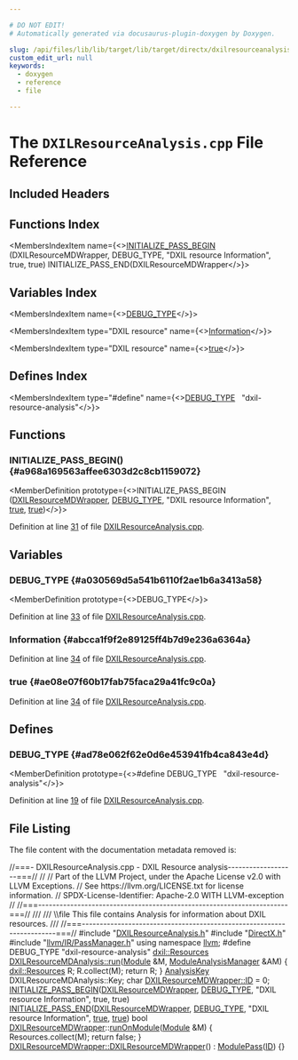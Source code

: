 ```yaml
---

# DO NOT EDIT!
# Automatically generated via docusaurus-plugin-doxygen by Doxygen.

slug: /api/files/lib/lib/target/lib/target/directx/dxilresourceanalysis-cpp
custom_edit_url: null
keywords:
  - doxygen
  - reference
  - file

---
```





# The `DXILResourceAnalysis.cpp` File Reference

<DoxygenPage pluginConfig={pluginConfig}>



## Included Headers

<IncludesList>
<IncludesListItem
  filePath="DXILResourceAnalysis.h"
  permalink="/docs/api/files/lib/lib/target/lib/target/directx/dxilresourceanalysis-h"
  isLocal="true" />
<IncludesListItem
  filePath="DirectX.h"
  permalink="/docs/api/files/lib/lib/target/lib/target/directx/directx-h"
  isLocal="true" />
<IncludesListItem
  filePath="llvm/IR/PassManager.h"
  permalink="/docs/api/files/include/include/llvm/include/llvm/ir/passmanager-h"
  isLocal="true" />
</IncludesList>

## Functions Index

<MembersIndex>

<MembersIndexItem
  name={<><a href="#a968a169563affee6303d2c8cb1159072">INITIALIZE&#95;PASS&#95;BEGIN</a> (DXILResourceMDWrapper, DEBUG&#95;TYPE, &quot;DXIL resource Information&quot;, true, true) INITIALIZE&#95;PASS&#95;END(DXILResourceMDWrapper</>}>
</MembersIndexItem>

</MembersIndex>

## Variables Index

<MembersIndex>

<MembersIndexItem
  name={<><a href="#a030569d5a541b6110f2ae1b6a3413a58">DEBUG&#95;TYPE</a></>}>
</MembersIndexItem>

<MembersIndexItem
  type="DXIL resource"
  name={<><a href="#abcca1f9f2e89125ff4b7d9e236a6364a">Information</a></>}>
</MembersIndexItem>

<MembersIndexItem
  type="DXIL resource"
  name={<><a href="#ae08e07f60b17fab75faca29a41fc9c0a">true</a></>}>
</MembersIndexItem>

</MembersIndex>

## Defines Index

<MembersIndex>

<MembersIndexItem
  type="#define"
  name={<><a href="#ad78e062f62e0d6e453941fb4ca843e4d">DEBUG&#95;TYPE</a>&nbsp;&nbsp;&nbsp;&quot;dxil-resource-analysis&quot;</>}>
</MembersIndexItem>

</MembersIndex>


<SectionDefinition>

## Functions

### INITIALIZE&#95;PASS&#95;BEGIN() {#a968a169563affee6303d2c8cb1159072}

<MemberDefinition
  prototype={<>INITIALIZE&#95;PASS&#95;BEGIN (<a href="/docs/api/classes/llvm/dxilresourcemdwrapper">DXILResourceMDWrapper</a>, <a href="/docs/api/files/include/include/llvm/include/llvm/adt/genericcycleimpl-h/#ad78e062f62e0d6e453941fb4ca843e4d">DEBUG&#95;TYPE</a>, &quot;DXIL resource Information&quot;, <a href="/docs/api/files/lib/lib/analysis/basicaliasanalysis-cpp/#af6d5cafbdfc5313e65d990120021a3ec">true</a>, <a href="/docs/api/files/lib/lib/analysis/basicaliasanalysis-cpp/#af6d5cafbdfc5313e65d990120021a3ec">true</a>)</>}>

Definition at line <a href="#l00031">31</a> of file <a href="/docs/api/files/lib/lib/target/lib/target/directx/dxilresourceanalysis-cpp">DXILResourceAnalysis.cpp</a>.
</MemberDefinition>

</SectionDefinition>

<SectionDefinition>

## Variables

### DEBUG&#95;TYPE {#a030569d5a541b6110f2ae1b6a3413a58}

<MemberDefinition
  prototype={<>DEBUG&#95;TYPE</>}>

Definition at line <a href="#l00033">33</a> of file <a href="/docs/api/files/lib/lib/target/lib/target/directx/dxilresourceanalysis-cpp">DXILResourceAnalysis.cpp</a>.
</MemberDefinition>

### Information {#abcca1f9f2e89125ff4b7d9e236a6364a}

<MemberDefinition
  prototype="DXIL resource Information">

Definition at line <a href="#l00034">34</a> of file <a href="/docs/api/files/lib/lib/target/lib/target/directx/dxilresourceanalysis-cpp">DXILResourceAnalysis.cpp</a>.
</MemberDefinition>

### true {#ae08e07f60b17fab75faca29a41fc9c0a}

<MemberDefinition
  prototype="DXIL resource true">

Definition at line <a href="#l00034">34</a> of file <a href="/docs/api/files/lib/lib/target/lib/target/directx/dxilresourceanalysis-cpp">DXILResourceAnalysis.cpp</a>.
</MemberDefinition>

</SectionDefinition>

<SectionDefinition>

## Defines

### DEBUG&#95;TYPE {#ad78e062f62e0d6e453941fb4ca843e4d}

<MemberDefinition
  prototype={<>#define DEBUG&#95;TYPE&nbsp;&nbsp;&nbsp;&quot;dxil-resource-analysis&quot;</>}>

Definition at line <a href="#l00019">19</a> of file <a href="/docs/api/files/lib/lib/target/lib/target/directx/dxilresourceanalysis-cpp">DXILResourceAnalysis.cpp</a>.
</MemberDefinition>

</SectionDefinition>

## File Listing

The file content with the documentation metadata removed is:

<ProgramListing>

<Link id="l00001" /><CodeLine lineNumber="1"><Highlight kind="comment">//===- DXILResourceAnalysis.cpp - DXIL Resource analysis-------------------===//</Highlight><Highlight kind="normal"></Highlight></CodeLine>
<Link id="l00002" /><CodeLine lineNumber="2"><Highlight kind="normal"></Highlight><Highlight kind="comment">//</Highlight><Highlight kind="normal"></Highlight></CodeLine>
<Link id="l00003" /><CodeLine lineNumber="3"><Highlight kind="normal"></Highlight><Highlight kind="comment">// Part of the LLVM Project, under the Apache License v2.0 with LLVM Exceptions.</Highlight><Highlight kind="normal"></Highlight></CodeLine>
<Link id="l00004" /><CodeLine lineNumber="4"><Highlight kind="normal"></Highlight><Highlight kind="comment">// See https://llvm.org/LICENSE.txt for license information.</Highlight><Highlight kind="normal"></Highlight></CodeLine>
<Link id="l00005" /><CodeLine lineNumber="5"><Highlight kind="normal"></Highlight><Highlight kind="comment">// SPDX-License-Identifier: Apache-2.0 WITH LLVM-exception</Highlight><Highlight kind="normal"></Highlight></CodeLine>
<Link id="l00006" /><CodeLine lineNumber="6"><Highlight kind="normal"></Highlight><Highlight kind="comment">//</Highlight><Highlight kind="normal"></Highlight></CodeLine>
<Link id="l00007" /><CodeLine lineNumber="7"><Highlight kind="normal"></Highlight><Highlight kind="comment">//===----------------------------------------------------------------------===//</Highlight><Highlight kind="comment"></Highlight></CodeLine>
<Link id="l00008" /><CodeLine lineNumber="8"><Highlight kind="comment">///</Highlight></CodeLine>
<Link id="l00009" /><CodeLine lineNumber="9"><Highlight kind="comment">/// \\file This file contains Analysis for information about DXIL resources.</Highlight></CodeLine>
<Link id="l00010" /><CodeLine lineNumber="10"><Highlight kind="comment">///</Highlight><Highlight kind="normal"></Highlight></CodeLine>
<Link id="l00011" /><CodeLine lineNumber="11"><Highlight kind="normal"></Highlight><Highlight kind="comment">//===----------------------------------------------------------------------===//</Highlight><Highlight kind="normal"></Highlight></CodeLine>
<Link id="l00012" /><CodeLine lineNumber="12"><Highlight kind="normal"></Highlight></CodeLine>
<Link id="l00013" /><CodeLine lineNumber="13"><Highlight kind="normal"></Highlight><Highlight kind="preprocessor">#include &quot;<a href="/docs/api/files/lib/lib/target/lib/target/directx/dxilresourceanalysis-h">DXILResourceAnalysis.h</a>&quot;</Highlight><Highlight kind="normal"></Highlight></CodeLine>
<Link id="l00014" /><CodeLine lineNumber="14"><Highlight kind="normal"></Highlight><Highlight kind="preprocessor">#include &quot;<a href="/docs/api/files/lib/lib/target/lib/target/directx/directx-h">DirectX.h</a>&quot;</Highlight><Highlight kind="normal"></Highlight></CodeLine>
<Link id="l00015" /><CodeLine lineNumber="15"><Highlight kind="normal"></Highlight><Highlight kind="preprocessor">#include &quot;<a href="/docs/api/files/include/include/llvm/include/llvm/ir/passmanager-h">llvm/IR/PassManager.h</a>&quot;</Highlight><Highlight kind="normal"></Highlight></CodeLine>
<Link id="l00016" /><CodeLine lineNumber="16"><Highlight kind="normal"></Highlight></CodeLine>
<Link id="l00017" /><CodeLine lineNumber="17"><Highlight kind="normal"></Highlight><Highlight kind="keyword">using namespace </Highlight><Highlight kind="normal"><a href="/docs/api/namespaces/llvm">llvm</a>;</Highlight></CodeLine>
<Link id="l00018" /><CodeLine lineNumber="18"><Highlight kind="normal"></Highlight></CodeLine>
<Link id="l00019" /><CodeLine lineNumber="19" lineLink="#ad78e062f62e0d6e453941fb4ca843e4d"><Highlight kind="normal"></Highlight><Highlight kind="preprocessor">#define DEBUG&#95;TYPE &quot;dxil-resource-analysis&quot;</Highlight><Highlight kind="normal"></Highlight></CodeLine>
<Link id="l00020" /><CodeLine lineNumber="20"><Highlight kind="normal"></Highlight></CodeLine>
<Link id="l00021" /><CodeLine lineNumber="21" lineLink="/docs/api/classes/llvm/dxilresourcemdanalysis/#a777cd2f663a25d2a251c2a33fb24f398"><Highlight kind="normal"><a href="/docs/api/classes/llvm/dxil/resources">dxil::Resources</a> <a href="/docs/api/classes/llvm/dxilresourcemdanalysis/#a777cd2f663a25d2a251c2a33fb24f398">DXILResourceMDAnalysis::run</a>(<a href="/docs/api/classes/llvm/module">Module</a> &amp;M,</Highlight></CodeLine>
<Link id="l00022" /><CodeLine lineNumber="22"><Highlight kind="normal">                                            <a href="/docs/api/namespaces/llvm/#af9c9208365fd9ce11392b4d79485e259">ModuleAnalysisManager</a> &amp;AM) &#123;</Highlight></CodeLine>
<Link id="l00023" /><CodeLine lineNumber="23"><Highlight kind="normal">  <a href="/docs/api/classes/llvm/dxil/resources">dxil::Resources</a> R;</Highlight></CodeLine>
<Link id="l00024" /><CodeLine lineNumber="24"><Highlight kind="normal">  R.collect(M);</Highlight></CodeLine>
<Link id="l00025" /><CodeLine lineNumber="25"><Highlight kind="normal">  </Highlight><Highlight kind="keywordflow">return</Highlight><Highlight kind="normal"> R;</Highlight></CodeLine>
<Link id="l00026" /><CodeLine lineNumber="26"><Highlight kind="normal">&#125;</Highlight></CodeLine>
<Link id="l00027" /><CodeLine lineNumber="27"><Highlight kind="normal"></Highlight></CodeLine>
<Link id="l00028" /><CodeLine lineNumber="28"><Highlight kind="normal"><a href="/docs/api/structs/llvm/analysiskey">AnalysisKey</a> DXILResourceMDAnalysis::Key;</Highlight></CodeLine>
<Link id="l00029" /><CodeLine lineNumber="29"><Highlight kind="normal"></Highlight></CodeLine>
<Link id="l00030" /><CodeLine lineNumber="30"><Highlight kind="normal"></Highlight><Highlight kind="keywordtype">char</Highlight><Highlight kind="normal"> <a href="/docs/api/classes/llvm/dxilresourcemdwrapper/#a25134dda781000c228d8eba2b09392e1">DXILResourceMDWrapper::ID</a> = 0;</Highlight></CodeLine>
<Link id="l00031" /><CodeLine lineNumber="31" lineLink="#a968a169563affee6303d2c8cb1159072"><Highlight kind="normal"><a href="/docs/api/files/include/include/llvm/passsupport-h/#aaa970fc931c1c63037a8182e028d04b1">INITIALIZE&#95;PASS&#95;BEGIN</a>(<a href="/docs/api/classes/llvm/dxilresourcemdwrapper">DXILResourceMDWrapper</a>, <a href="/docs/api/files/include/include/llvm/include/llvm/adt/genericcycleimpl-h/#ad78e062f62e0d6e453941fb4ca843e4d">DEBUG&#95;TYPE</a>,</Highlight></CodeLine>
<Link id="l00032" /><CodeLine lineNumber="32"><Highlight kind="normal">                      </Highlight><Highlight kind="stringliteral">&quot;DXIL resource Information&quot;</Highlight><Highlight kind="normal">, </Highlight><Highlight kind="keyword">true</Highlight><Highlight kind="normal">, </Highlight><Highlight kind="keyword">true</Highlight><Highlight kind="normal">)</Highlight></CodeLine>
<Link id="l00033" /><CodeLine lineNumber="33" lineLink="#a030569d5a541b6110f2ae1b6a3413a58"><Highlight kind="normal"><a href="/docs/api/files/include/include/llvm/passsupport-h/#a74ce8276b89067e806f67c45a6d92575">INITIALIZE&#95;PASS&#95;END</a>(<a href="/docs/api/classes/llvm/dxilresourcemdwrapper">DXILResourceMDWrapper</a>, <a href="/docs/api/files/include/include/llvm/include/llvm/adt/genericcycleimpl-h/#ad78e062f62e0d6e453941fb4ca843e4d">DEBUG&#95;TYPE</a>,</Highlight></CodeLine>
<Link id="l00034" /><CodeLine lineNumber="34" lineLink="#abcca1f9f2e89125ff4b7d9e236a6364a"><Highlight kind="normal">                    </Highlight><Highlight kind="stringliteral">&quot;DXIL resource Information&quot;</Highlight><Highlight kind="normal">, <a href="/docs/api/files/lib/lib/analysis/basicaliasanalysis-cpp/#af6d5cafbdfc5313e65d990120021a3ec">true</a>, <a href="/docs/api/files/lib/lib/analysis/basicaliasanalysis-cpp/#af6d5cafbdfc5313e65d990120021a3ec">true</a>)</Highlight></CodeLine>
<Link id="l00035" /><CodeLine lineNumber="35"><Highlight kind="normal"></Highlight></CodeLine>
<Link id="l00036" /><CodeLine lineNumber="36" lineLink="/docs/api/classes/llvm/dxilresourcemdwrapper/#abc3afaf9565f477f08d8403d4aacec72"><Highlight kind="normal"></Highlight><Highlight kind="keywordtype">bool</Highlight><Highlight kind="normal"> <a href="/docs/api/classes/llvm/dxilresourcemdwrapper/#a455b03e9f2f27297ce81813dc527049d">DXILResourceMDWrapper</a>::<a href="/docs/api/classes/llvm/dxilresourcemdwrapper/#abc3afaf9565f477f08d8403d4aacec72">runOnModule</a>(<a href="/docs/api/classes/llvm/module">Module</a> &amp;M) &#123;</Highlight></CodeLine>
<Link id="l00037" /><CodeLine lineNumber="37"><Highlight kind="normal">  Resources.collect(M);</Highlight></CodeLine>
<Link id="l00038" /><CodeLine lineNumber="38"><Highlight kind="normal">  </Highlight><Highlight kind="keywordflow">return</Highlight><Highlight kind="normal"> </Highlight><Highlight kind="keyword">false</Highlight><Highlight kind="normal">;</Highlight></CodeLine>
<Link id="l00039" /><CodeLine lineNumber="39"><Highlight kind="normal">&#125;</Highlight></CodeLine>
<Link id="l00040" /><CodeLine lineNumber="40"><Highlight kind="normal"></Highlight></CodeLine>
<Link id="l00041" /><CodeLine lineNumber="41" lineLink="/docs/api/classes/llvm/dxilresourcemdwrapper/#a455b03e9f2f27297ce81813dc527049d"><Highlight kind="normal"><a href="/docs/api/classes/llvm/dxilresourcemdwrapper/#a455b03e9f2f27297ce81813dc527049d">DXILResourceMDWrapper::DXILResourceMDWrapper</a>() : <a href="/docs/api/classes/llvm/modulepass/#a723659a08d210f4f566887bda3f9f976">ModulePass</a>(<a href="/docs/api/classes/llvm/dxilresourcemdwrapper/#a25134dda781000c228d8eba2b09392e1">ID</a>) &#123;&#125;</Highlight></CodeLine>

</ProgramListing>


</DoxygenPage>

